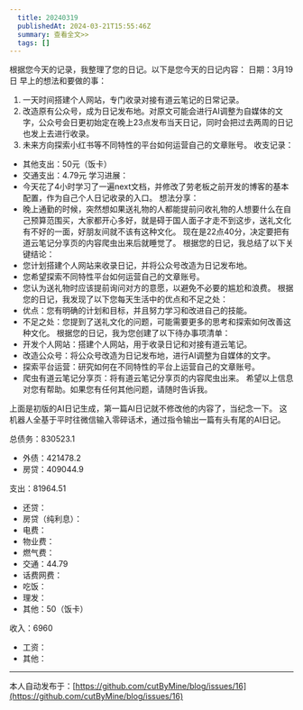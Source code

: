 ```yaml
---
  title: 20240319
  publishedAt: 2024-03-21T15:55:46Z
  summary: 查看全文>>
  tags: []
---
```


根据您今天的记录，我整理了您的日记。以下是您今天的日记内容：
日期：3月19日
早上的想法和要做的事：
1. 一天时间搭建个人网站，专门收录对接有道云笔记的日常记录。
2. 改造原有公众号，成为日记发布地。对原文可能会进行AI调整为自媒体的文字，公众号会日更初始定在晚上23点发布当天日记，同时会把过去两周的日记也发上去进行收录。
3. 未来方向探索小红书等不同特性的平台如何运营自己的文章账号。
收支记录：
- 其他支出：50元（饭卡）
- 交通支出：4.79元
学习进展：
- 今天花了4小时学习了一遍next文档，并修改了劳老板之前开发的博客的基本配置，作为自己个人日记收录的入口。
想法分享：
- 晚上通勤的时候，突然想如果送礼物的人都能提前问收礼物的人想要什么在自己预算范围买，大家都开心多好，就是碍于国人面子才走不到这步，送礼文化有不好的一面，好朋友间就不该有这种文化。
现在是22点40分，决定要把有道云笔记分享页的内容爬虫出来后就睡觉了。
根据您的日记，我总结了以下关键结论：
- 您计划搭建个人网站来收录日记，并将公众号改造为日记发布地。
- 您希望探索不同特性平台如何运营自己的文章账号。
- 您认为送礼物时应该提前询问对方的意愿，以避免不必要的尴尬和浪费。
根据您的日记，我发现了以下您每天生活中的优点和不足之处：
- 优点：您有明确的计划和目标，并且努力学习和改进自己的技能。
- 不足之处：您提到了送礼文化的问题，可能需要更多的思考和探索如何改善这种文化。
根据您的日记，我为您创建了以下待办事项清单：
- 开发个人网站：搭建个人网站，用于收录日记和对接有道云笔记。
- 改造公众号：将公众号改造为日记发布地，进行AI调整为自媒体的文字。
- 探索平台运营：研究如何在不同特性的平台上运营自己的文章账号。
- 爬虫有道云笔记分享页：将有道云笔记分享页的内容爬虫出来。
希望以上信息对您有帮助。如果您有任何其他问题，请随时告诉我。

上面是初版的AI日记生成，第一篇AI日记就不修改他的内容了，当纪念一下。
这机器人全基于平时往微信输入零碎话术，通过指令输出一篇有头有尾的AI日记。


总债务：830523.1
- 外债：421478.2
- 房贷：409044.9

支出：81964.51
- 还贷：
- 房贷（纯利息）：
- 电费：
- 物业费：
- 燃气费：
- 交通：44.79
- 话费网费：
- 吃饭：
- 理发：
- 其他：50（饭卡）

收入：6960
- 工资：
- 其他：




---
本人自动发布于：[https://github.com/cutByMine/blog/issues/16](https://github.com/cutByMine/blog/issues/16)
